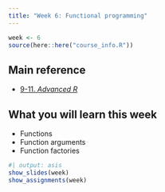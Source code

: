 ```yaml
---
title: "Week 6: Functional programming"
---
```


```r
week <- 6
source(here::here("course_info.R"))
```

## Main reference

* [9-11. *Advanced R*](https://adv-r.hadley.nz/fp.html)

## What you will learn this week

* Functions
* Function arguments
* Function factories

```r
#| output: asis
show_slides(week)
show_assignments(week)
```
